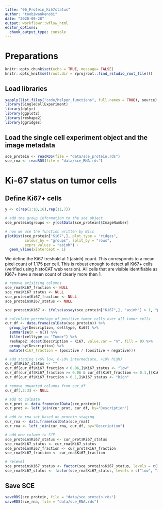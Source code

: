 ```yaml
---
title: "06_Protein_Ki67status"
author: "toobiwankenobi"
date: "2020-09-28"
output: workflowr::wflow_html
editor_options:
  chunk_output_type: console
---
```


# Preparations

```r
knitr::opts_chunk$set(echo = TRUE, message= FALSE)
knitr::opts_knit$set(root.dir = rprojroot::find_rstudio_root_file())
```

## Load libraries

```r
sapply(list.files("code/helper_functions", full.names = TRUE), source)
library(SingleCellExperiment)
library(dplyr)
library(ggplot2)
library(reshape2)
library(ggridges)
```

## Load the single cell experiment object and the image metadata

```r
sce_protein <- readRDS(file = "data/sce_protein.rds")
sce_rna <- readRDS(file = "data/sce_RNA.rds")
```

# Ki-67 status on tumor cells

## Define Ki67+ cells

```r
y <- c(rep(1:10,16),rep(11,7))

# add the group information to the sce object
sce_protein$groups <- y[colData(sce_protein)$ImageNumber]

# now we use the function written by Nils
plotDist(sce_protein["Ki67",], plot_type = "ridges", 
         colour_by = "groups", split_by = "rows", 
         exprs_values = "asinh") +
  geom_vline(xintercept = 1)
```

We define the Ki67 treshold at 1 (asinh) count. This corresponds to a mean pixel count of 1.175 per cell. This is robust enough to detect all Ki67+ cells (verified using histoCAT web version). All cells that are visible identifiable as Ki67+ have a mean count of clearly more than 1. 

```r
# remove exisiting columns
sce_rna$Ki67_fraction <- NULL
sce_rna$Ki67_status <- NULL
sce_protein$Ki67_fraction <- NULL
sce_protein$Ki67_status <- NULL

sce_protein$Ki67 <- ifelse(assay(sce_protein["Ki67",], "asinh") > 1, "positive", "negative")

# calculate percentage of positive tumor cells over all tumor cells
cur_df <- data.frame(colData(sce_protein)) %>%
  group_by(Description, celltype, Ki67) %>%
  summarise(n = n()) %>%
  filter(celltype == "Tumor") %>%
  reshape2::dcast(Description ~ Ki67, value.var = "n", fill = 0) %>%
  group_by(Description) %>%
  mutate(Ki67_fraction = (positive / (positive + negative)))

# add staging (<6% low, 6-10% intermediate, >10% high)
cur_df$Ki67_status <- ""
cur_df[cur_df$Ki67_fraction < 0.06,]$Ki67_status <- "low"
cur_df[cur_df$Ki67_fraction >= 0.06 & cur_df$Ki67_fraction <= 0.1,]$Ki67_status <- "intermediate"
cur_df[cur_df$Ki67_fraction > 0.1,]$Ki67_status <- "high"

# remove unwanted columns from cur_df
cur_df[,2:3] <- NULL

# add to colData
cur_prot <- data.frame(colData(sce_protein))
cur_prot <- left_join(cur_prot, cur_df, by="Description")

# add to rna set based on protein staging
cur_rna <- data.frame(colData(sce_rna))
cur_rna <- left_join(cur_rna, cur_df, by="Description")

# add new column to SCE
sce_protein$Ki67_status <- cur_prot$Ki67_status
sce_rna$Ki67_status <- cur_rna$Ki67_status
sce_protein$Ki67_fraction <- cur_prot$Ki67_fraction
sce_rna$Ki67_fraction <- cur_rna$Ki67_fraction

# relevel
sce_protein$Ki67_status <- factor(sce_protein$Ki67_status, levels = c("low", "intermediate", "high"))
sce_rna$Ki67_status <- factor(sce_rna$Ki67_status, levels = c("low", "intermediate", "high"))
```

## Save SCE

```r
saveRDS(sce_protein, file = "data/sce_protein.rds")
saveRDS(sce_rna, file = "data/sce_RNA.rds")
```
